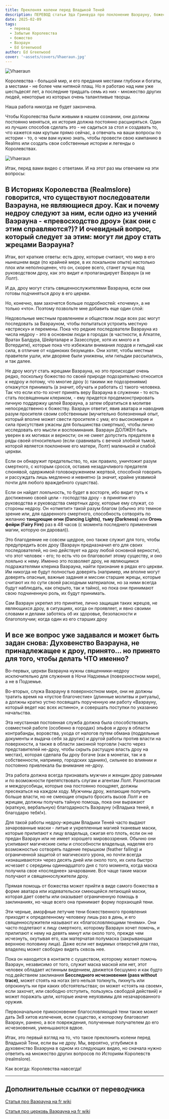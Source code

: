 ```yaml
---
title: Преклоняя колени перед Владыкой Теней
description: ПЕРЕВОД статьи Эда Гринвуда про поклонение Ваэрауну, божеству из Темного Селдарина, пантеона дроу, сыну Лолт и брату Эйлистри  и как ему поклоняются не-дроу
date: 2025-02-09
tags:
  - перевод
  - Забытые Королевства
  - божество
  - Ваэраун
  - Ed Greenwood
author: Ed Greenwood
cover: '~assets/covers/Vhaeraun.jpg'
---
```


![Vhaeraun](Vhaeraun.webp)

Королевства - большой мир, и его предания местами глубоки и богаты, а местами - не более чем нитяной плащ. Но я работаю над ним уже шестьдесят лет, а последние тридцать семь из них - множество других людей, некоторые из которых очень талантливые творцы.

Наша работа никогда не будет закончена.

Чтобы Королевства были живыми в нашем сознании, они должны постоянно меняться, их история должна постоянно расширяться. Один из лучших способов сделать это - не садиться за стол и создавать то, что кажется нам крутым прямо сейчас, а отвечать на ваши вопросы по истории - то, о чем вам нужно знать, чтобы провести свою кампанию в Realms или создать свои собственные истории и легенды о Королевствах.

![Vhaeraun](vhaeraunsymbol.jpg)

Итак, перед вами видео с ответами. И на этот раз мы отвечаем на эти вопросы:

##  В Историях Королевства (Realmslore) говорится, что существуют последователи Ваэрауна, не являющиеся дроу. Как и почему недроу следуют за ним, если одно из учений Ваэрауна - «превосходство дроу» (как они с этим справляются?)?  И очевидный вопрос, который следует за этим: могут ли дроу стать жрецами Ваэрауна?

Итак, вот краткие ответы: есть дроу, которые считают, что мир в его нынешнем виде (по крайней мере, в их локальном опыте) настолько плох или неполноценен, что он, скорее всего, станет лучше под руководством дроу, как это видит и пропагандирует Ваэраун (а не Лолт).

И да, дроу могут стать священнослужителями Ваэрауна, если они готовы подчиняться дроу в его церкви.

Но, конечно, вам захочется больше подробностей: «почему», а не только «что». Поэтому позвольте мне добавить еще один слой:

Недовольные местным правлением и обществом люди всех рас могут последовать за Ваэрауном, чтобы попытаться устроить местную «встряску» и перемены. Пока что редкие последователи Ваэрауна из числа недроу - это в основном люди в городах (в частности, в Аткатле, Вратах Балдура, Шейрталаре и Зазесспуре, хотя их много и в Вотердипе), которые пока что избежали внимания лордов и гильдий как сила, в отличие от «одиноких безумцев». Они хотят, чтобы местные правители ушли, или дворяне были унижены, или гильдии рассыпались, и так далее.

Не дроу могут стать жрецами Ваэрауна, но это происходит очень редко, поскольку божество по своей природе подозрительно относится к недроу и потому, что многие дроу (с такими же подозрениями) откажутся принимать (а значит, обучать и работать с) такого человека. Так что если кто-то хочет принять веру Ваэрауна в служении - то есть стать посвященным клериком, - ему придется продемонстрировать личную поддержку целей Ваэрауна, а затем обратиться в молитве непосредственно к божеству. Ваэраун ответит, явив аватара и наводнив разум просителя своим собственным (мучительно болезненный опыт, который вполне может свести просителя с ума; его высокомерие и сила присутствия ужасны для большинства смертных), чтобы лично исследовать его мысли и воспоминания. Ваэраун ДОЛЖЕН быть уверен в их мотивах и верности; он не смеет допустить предателя в ряды своей относительно (если сравнивать с вечной злобной тьмой, которой является поклонение его матери, Лолт) маленькой и слабой церкви.

Если он обнаружит предательство, то, как правило, уничтожит разум смертного, с которым сросся, оставив незадачливого предателя слюнявой, одержимой головокружением жертвой, способной говорить и рассуждать лишь медленно и невнятно (а значит, крайне уязвимой почти для любого враждебного существа).

Если он найдет лояльность, то будет в восторге, ибо видит путь к достижению своей цели - господства дроу - в принятии его руководства и руководства смертных дроу, которые ему служат, со стороны недроу. Он «отметит» такой разум благом (обычно это темное зрение или, для одаренного смертного, способность сотворять по желанию **танцующие огни (Dancing Lights)**, **тьму (Darkness)** или **Огонь фейри (Fairy Fire)** раз в 48 часов (с момента последнего применения магии, которую он даровал)).

Это благодеяние не совсем щедрое, оно также служит для того, чтобы предупредить всех дроу (Ваэраун предназначил его для своих последователей, но оно действует на дроу любой основной верности), что этот человек - его; то есть что он благоволит этому существу, и оно лояльно к нему. Именно это позволяет дроу, не являющимся подражателями клерика Ваэрауна, найти признание в рядах его церкви. Им никогда не будут полностью доверять (например, им вполне могут доверять опасные, важные задания и миссии старшие жрецы, которые считают их по сути своей расходным материалом, но за ними всегда будут наблюдать, как открыто, так и тайно), но пока они принимают свою подчиненную роль, их будут принимать.

Сам Ваэраун укрепил это принятие, лично защищая таких жрецов, не являющихся дроу, в ситуациях, когда он проявляет, и явно своими словами и делами заботясь об их здоровье, безопасности и благополучии; когда один из его старших дроу

## И все же вопрос уже задавался и может быть задан снова: Духовенство Ваэрауна, не принадлежащее к дроу, принято... но принято для того, чтобы делать ЧТО именно?

Во-первых, церкви Ваэрауна нужны священники-недроу исключительно для служения в Ночи Надземья (поверхностном мире), а не в Подземье.

Во-вторых, служа Ваэрауну в поверхностном мире, они не должны тратить время на «пустое благочестие» (длинные молитвы и ритуалы), а должны кратко устно посвящать порученную им работу «Ваэрауну, который ведет нас всех истинно», и совершать поступки по указанию начальства.

Эта неустанная постоянная служба должна была способствовать совместной работе (особенно в городах) эльфов и дроу в области контрабанды, воровства, ухода от налогов путем обмана (поддельные документы и выдача себя за других) и другой работы против власти на поверхности, а также в области законной торговли (часто через представителей не-дроу, чтобы скрыть растущую власть дроу на местах), которая сделала бы дроу богаче (как в монетах, так и в собственности, например, городских зданиях), сильнее во влиянии и постоянно привлекала бы внимание не-дроу.

Эта работа должна всегда признавать мужчин и женщин дроу равными и по возможности препятствовать слугам и агентам Лолт. Разногласия и междоусобицы, которые она постоянно поощряет, должны пресекаться на каждом ходу. Мужчины дроу, желающие получить больше власти, но не смеющие открыто бросить вызов Лолт и ее жрицам, должны получать тайную помощь, пока они выражают (краткую, вербальную) благодарность Ваэрауну («Владыка теней, я благодарю тебя!»).

Для такой работы недроу-жрецам Владыки Теней часто выдают зачарованные маски - литые и укрепленные магией тканевые маски, которые прилипают к лицу владельца, сжигая его плоть, если он не предан Ваэраун или не имеет хорошего мировоззрения. Обычно они усиливают магические силы и способности владельца, наделяя его возможностью сотворять падение перышком (feather falling) и ограниченной защитой от магического урона, но почти всегда «изнашиваются» через десять дней или около того, их сила быстро исчезает с середины одиннадцатого дня с того момента, когда маска получила свое «последнее» зачарование. Все чаще такие маски получают и священнослужители дроу.

Прямая помощь от божества может прийти в виде самого божества в форме аватара или издевательски смеющейся летающей маски, которая дает советы или оказывает ограниченную помощь в заклинаниях, но чаще всего она принимает форму порхающей тени.

Эти черные, аморфные летучие тени божественного проявления приходят к определенному человеку лишь раз в день, и его священнослужители называют их «благословляющими тенями». Они часто подлетают к лицу смертного, которому Ваэраун хочет помочь, и прилипают к нему на девять минут или около того, прежде чем исчезнуть, окутывая его, как матерчатая полумаска (закрывающая верхнюю половину лица). Даже если нет видимых отверстий для глаз, владелец может свободно видеть сквозь нее.

Пока он находится в контакте с существом, которому желает помочь Ваэраун, независимо от того, служит маска маской или нет, этот человек обладает истинным видением, движется бесшумно и как будто под действием заклинания **Бесследного исчезновения (pass without trace)**, может стоять на ногах (его нельзя толкнуть, пихнуть или опрокинуть ни при каких обстоятельствах; он может «стоять на своем», если захочет, или свободно отступить, пользуясь свободой действий) и может поражать цели, которые иначе неуязвимы для незачарованного оружия.

Первоначальное прикосновение благословляющей тени также может дать 3к8 хитов излечения, если существо, к которому благоволит Ваэраун, ранено, а все повреждения, полученные получателем до его исчезновения, уменьшаются вдвое.

Итак, это первый взгляд на то, что такое преклонить колени перед Владыкой Тени, если вы не дроу. Мы, вероятно, углубимся в духовенство Вхаэруна в одном из следующих видео, но сначала нужно ответить на множество других вопросов по Историям Королевств (realmslore).

Как всегда: Королевства навсегда!

---

## Дополнительные ссылки от переводчика

[Статья про Ваэрауна на fr wiki](https://forgottenrealms.fandom.com/wiki/Vhaeraun)

[Статья про церковь Ваэрауна на fr wiki](https://forgottenrealms.fandom.com/wiki/Church_of_Vhaeraun)



